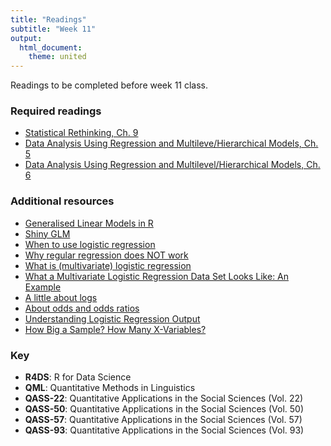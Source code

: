 ```yaml
---
title: "Readings"
subtitle: "Week 11"
output: 
  html_document: 
    theme: united
---
```


Readings to be completed before week 11 class. 

### Required readings

- [Statistical Rethinking, Ch. 9](https://ds4ling.github.io/readings/files/statistical_rethinking_ch9.pdf)
- [Data Analysis Using Regression and Multileve/Hierarchical Models, Ch. 5](https://ds4ling.github.io/readings/files/gelman_hill_ch5.pdf)
- [Data Analysis Using Regression and Multilevel/Hierarchical Models, Ch. 6](https://ds4ling.github.io/readings/files/gelman_hill_ch6.pdf)

### Additional resources

- [Generalised Linear Models in R](https://magesblog.com/post/2015-08-04-generalised-linear-models-in-r/)
- [Shiny GLM](https://jvcasillas.shinyapps.io/shiny_glm/)
- [When to use logistic regression](https://web.archive.org/web/20200706171149/http://logisticregressionanalysis.com/33-when-to-use-logistic-regression/)
- [Why regular regression does NOT work](https://web.archive.org/web/20200706171149/http://logisticregressionanalysis.com/55-why-regular-regression-does-not-work/)
- [What is (multivariate) logistic regression](https://web.archive.org/web/20200706171149/http://logisticregressionanalysis.com/86-what-is-logistic-regression/)
- [What a Multivariate Logistic Regression Data Set Looks Like: An Example](http://logisticregressionanalysis.com/303-what-a-logistic-regression-data-set-looks-like-an-example/)
- [A little about logs](http://logisticregressionanalysis.com/110-a-little-about-logs/)
- [About odds and odds ratios](http://logisticregressionanalysis.com/160-about-odds-and-odds-ratios/)
- [Understanding Logistic Regression Output](http://logisticregressionanalysis.com/376-understanding-logistic-regression-output-part1/)
- [How Big a Sample? How Many X-Variables?](http://logisticregressionanalysis.com/1532-how-big-a-sample-how-many-x-variables/)

### Key 

- **R4DS**: R for Data Science
- **QML**: Quantitative Methods in Linguistics
- **QASS-22**: Quantitative Applications in the Social Sciences (Vol. 22)
- **QASS-50**: Quantitative Applications in the Social Sciences (Vol. 50)
- **QASS-57**: Quantitative Applications in the Social Sciences (Vol. 57)
- **QASS-93**: Quantitative Applications in the Social Sciences (Vol. 93)

